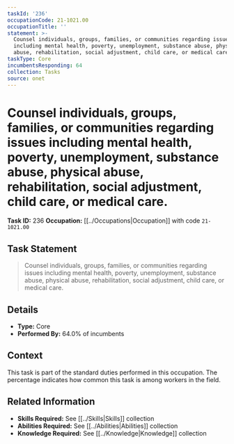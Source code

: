 ```yaml
---
taskId: '236'
occupationCode: 21-1021.00
occupationTitle: ''
statement: >-
  Counsel individuals, groups, families, or communities regarding issues
  including mental health, poverty, unemployment, substance abuse, physical
  abuse, rehabilitation, social adjustment, child care, or medical care.
taskType: Core
incumbentsResponding: 64
collection: Tasks
source: onet
---
```

# Counsel individuals, groups, families, or communities regarding issues including mental health, poverty, unemployment, substance abuse, physical abuse, rehabilitation, social adjustment, child care, or medical care.

**Task ID:** 236
**Occupation:** [[../Occupations|Occupation]] with code `21-1021.00`

## Task Statement

> Counsel individuals, groups, families, or communities regarding issues including mental health, poverty, unemployment, substance abuse, physical abuse, rehabilitation, social adjustment, child care, or medical care.

## Details

- **Type:** Core
- **Performed By:** 64.0% of incumbents

## Context

This task is part of the standard duties performed in this occupation. The percentage indicates how common this task is among workers in the field.

## Related Information

- **Skills Required:** See [[../Skills|Skills]] collection
- **Abilities Required:** See [[../Abilities|Abilities]] collection
- **Knowledge Required:** See [[../Knowledge|Knowledge]] collection
